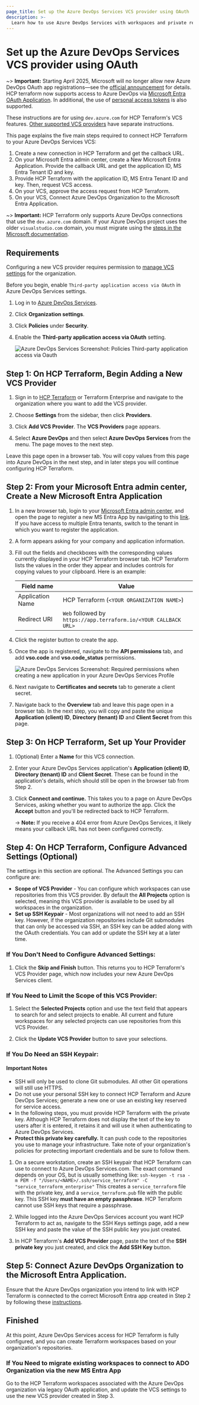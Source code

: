 ```yaml
---
page_title: Set up the Azure DevOps Services VCS provider using OAuth
description: >-
  Learn how to use Azure DevOps Services with workspaces and private registry modules in HCP Terraform using OAuth.
---
```


# Set up the Azure DevOps Services VCS provider using OAuth

~> **Important:** Starting April 2025, Microsoft will no longer allow new Azure DevOps OAuth app registrations—see the [official announcement](https://devblogs.microsoft.com/devops/no-new-azure-devops-oauth-apps-beginning-february-2025/) for details. HCP terraform now supports access to Azure DevOps via [Microsoft Entra OAuth Application](https://www.microsoft.com/en-us/security/business/identity-access/microsoft-entra-id). In additional, the use of [personal access tokens](/terraform/cloud-docs/vcs/azure-devops-services-pat) is also supported.

These instructions are for using `dev.azure.com` for HCP Terraform's VCS features. [Other supported VCS providers](/terraform/cloud-docs/vcs) have separate instructions.

This page explains the five main steps required to connect HCP Terraform to your Azure DevOps Services VCS:

1. Create a new connection in HCP Terraform and get the callback URL.
1. On your Microsoft Entra admin center, create a New Microsoft Entra Application. Provide the callback URL and get the application ID, MS Entra Tenant ID and key.
1. Provide HCP Terraform with the application ID, MS Entra Tenant ID and key. Then, request VCS access.
1. On your VCS, approve the access request from HCP Terraform.
1. On your VCS, Connect Azure DevOps Organization to the Microsoft Entra Application.

~> **Important:** HCP Terraform only supports Azure DevOps connections that use the `dev.azure.com` domain. If your Azure DevOps project uses the older `visualstudio.com` domain, you must migrate using the [steps in the Microsoft documentation](https://docs.microsoft.com/en-us/azure/devops/release-notes/2018/sep-10-azure-devops-launch#switch-existing-organizations-to-use-the-new-domain-name-url).

## Requirements

Configuring a new VCS provider requires permission to [manage VCS settings](/terraform/cloud-docs/users-teams-organizations/permissions#manage-vcs-settings) for the organization.

[permissions-citation]: #intentionally-unused---keep-for-maintainers

Before you begin, enable `Third-party application access via OAuth` in Azure DevOps Services settings.

1. Log in to [Azure DevOps Services](https://dev.azure.com/).
1. Click **Organization settings**.
1. Click **Policies** under **Security**.
1. Enable the **Third-party application access via OAuth** setting.

   ![Azure DevOps Services Screenshot: Policies Third-party application access via Oauth](/img/docs/azure-devops-services-oauth-policies.png)

## Step 1: On HCP Terraform, Begin Adding a New VCS Provider


1. Sign in to [HCP Terraform](https://app.terraform.io/) or Terraform Enterprise and navigate to the organization where you want to add the VCS provider.

1. Choose **Settings** from the sidebar, then click **Providers**.

1. Click **Add VCS Provider**. The **VCS Providers** page appears.

1. Select **Azure DevOps** and then select **Azure DevOps Services** from the menu. The page moves to the next step.

Leave this page open in a browser tab. You will copy values from this page into Azure DevOps in the next step, and in later steps you will continue configuring HCP Terraform.

## Step 2: From your Microsoft Entra admin center, Create a New Microsoft Entra Application

1. In a new browser tab, login to your [Microsoft Entra admin center](https://entra.microsoft.com), and open the page to register a new MS Entra App by navigating to this [link](https://entra.microsoft.com/#view/Microsoft_AAD_RegisteredApps/CreateApplicationBlade/quickStartType~/null/isMSAApp~/false). If you have access to multiple Entra tenants, switch to the tenant in which you want to register the application.

1. A form appears asking for your company and application information.

1. Fill out the fields and checkboxes with the corresponding values currently displayed in your HCP Terraform browser tab. HCP Terraform lists the values in the order they appear and includes controls for copying values to your clipboard. Here is an example:

   | Field name                 | Value                                                                         |
   | -------------------------- | ----------------------------------------------------------------------------- |
   | Application Name           | HCP Terraform (`<YOUR ORGANIZATION NAME>`)                                    |
   | Redirect URI               | `Web` followed by `https://app.terraform.io/<YOUR CALLBACK URL>`               |

1. Click the register button to create the app.
1. Once the app is registered, navigate to the **API permissions** tab, and add **vso.code** and **vso.code_status** permissions.

   ![Azure DevOps Services Screenshot: Required permissions when creating a new application in your Azure DevOps Services Profile](/img/docs/azure-devops-services-entra-application-permissions.png)

1. Next navigate to **Certificates and secrets** tab to generate a client secret.
1. Navigate back to the **Overview** tab and leave this page open in a browser tab. In the next step, you will copy and paste the unique **Application (client) ID**, **Directory (tenant) ID** and **Client Secret** from this page.

## Step 3: On HCP Terraform, Set up Your Provider

1. (Optional) Enter a **Name** for this VCS connection.

1. Enter your Azure DevOps Services application's **Application (client) ID**, **Directory (tenant) ID** and **Client Secret**. These can be found in the application's details, which should still be open in the browser tab from Step 2.

1. Click **Connect and continue.** This takes you to a page on Azure DevOps Services, asking whether you want to authorize the app. Click the **Accept** button and you'll be redirected back to HCP Terraform.

   -> **Note:** If you receive a 404 error from Azure DevOps Services, it likely means your callback URL has not been configured correctly.

## Step 4: On HCP Terraform, Configure Advanced Settings (Optional)

The settings in this section are optional. The Advanced Settings you can configure are:
- **Scope of VCS Provider** - You can configure which workspaces can use repositories from this VCS provider. By default the **All Projects** option is selected, meaning this VCS provider is available to be used by all workspaces in the organization.
- **Set up SSH Keypair** - Most organizations will not need to add an SSH key. However, if the organization repositories include Git submodules that can only be accessed via SSH, an SSH key can be added along with the OAuth credentials. You can add or update the SSH key at a later time.

### If You Don't Need to Configure Advanced Settings:

1. Click the **Skip and Finish** button. This returns you to HCP Terraform's VCS Provider page, which now includes your new Azure DevOps Services client.

### If You Need to Limit the Scope of this VCS Provider:

1. Select the **Selected Projects** option and use the text field that appears to search for and select projects to enable. All current and future workspaces for any selected projects can use repositories from this VCS Provider.

1. Click the **Update VCS Provider** button to save your selections.

### If You Do Need an SSH Keypair:

#### Important Notes

- SSH will only be used to clone Git submodules. All other Git operations will still use HTTPS.
- Do not use your personal SSH key to connect HCP Terraform and Azure DevOps Services; generate a new one or use an existing key reserved for service access.
- In the following steps, you must provide HCP Terraform with the private key. Although HCP Terraform does not display the text of the key to users after it is entered, it retains it and will use it when authenticating to Azure DevOps Services.
- **Protect this private key carefully.** It can push code to the repositories you use to manage your infrastructure. Take note of your organization's policies for protecting important credentials and be sure to follow them.

1. On a secure workstation, create an SSH keypair that HCP Terraform can use to connect to Azure DevOps Services.com. The exact command depends on your OS, but is usually something like:
   `ssh-keygen -t rsa -m PEM -f "/Users/<NAME>/.ssh/service_terraform" -C "service_terraform_enterprise"`
   This creates a `service_terraform` file with the private key, and a `service_terraform.pub` file with the public key. This SSH key **must have an empty passphrase**. HCP Terraform cannot use SSH keys that require a passphrase.

1. While logged into the Azure DevOps Services account you want HCP Terraform to act as, navigate to the SSH Keys settings page, add a new SSH key and paste the value of the SSH public key you just created.

1. In HCP Terraform's **Add VCS Provider** page, paste the text of the **SSH private key** you just created, and click the **Add SSH Key** button.

## Step 5: Connect Azure DevOps Organization to the Microsoft Entra Application.

Ensure that the Azure DevOps organization you intend to link with HCP Terraform is connected to the correct Microsoft Entra app created in Step 2 by following these [instructions](https://learn.microsoft.com/en-us/azure/devops/organizations/accounts/connect-organization-to-azure-ad?view=azure-devops).

## Finished

At this point, Azure DevOps Services access for HCP Terraform is fully configured, and you can create Terraform workspaces based on your organization's repositories.

### If You Need to migrate existing workspaces to connect to ADO Organization via the new MS Entra App

Go to the HCP Terraform workspaces associated with the Azure DevOps organization via legacy OAuth application, and update the VCS settings to use the new VCS provider created in Step 3.

